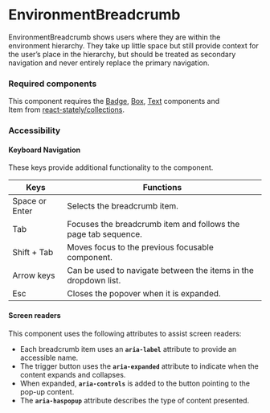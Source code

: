 <Meta title="Components/EnvironmentBreadcrumb/EnvironmentBreadcrumb" />

# EnvironmentBreadcrumb

EnvironmentBreadcrumb shows users where they are within the environment hierarchy. 
They take up little space but still provide context for the user’s place in the hierarchy, but should be treated as secondary navigation and never entirely replace the primary navigation.

### Required components

This component requires the [Badge](./?path=/docs/components-badge--default),
[Box](./?path=/story/components-box--default), [Text](./?path=/docs/components-text--default) components and  
Item from [react-stately/collections](https://react-spectrum.adobe.com/react-stately/collections.html).

### Accessibility

#### Keyboard Navigation

These keys provide additional functionality to the component. 

| Keys | Functions |
| ---- | --------- |
| Space or Enter  | Selects the breadcrumb item. |
| Tab | Focuses the breadcrumb item and follows the page tab sequence. | 
| Shift + Tab | Moves focus to the previous focusable component. |
| Arrow keys | Can be used to navigate between the items in the dropdown list. |
| Esc | Closes the popover when it is expanded. |

#### Screen readers

This component uses the following attributes to assist screen readers:
- Each breadcrumb item uses an **`aria-label`** attribute to provide an accessible name.
- The trigger button uses the **`aria-expanded`** attribute to indicate when the content expands and collapses. 
- When expanded, **`aria-controls`** is added to the button pointing to the pop-up content.
- The **`aria-haspopup`** attribute describes the type of content presented.